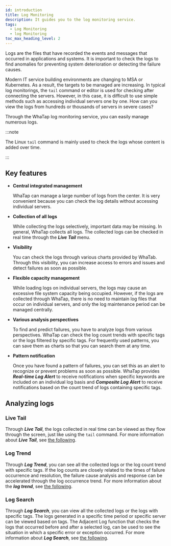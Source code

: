 ```yaml
---
id: introduction
title: Log Monitoring
description: It guides you to the log monitoring service.
tags:
  - Log Monitoring
  - log Monitoring
toc_max_heading_level: 2
---
```


Logs are the files that have recorded the events and messages that occurred in applications and systems. It is important to check the logs to find anomalies for preventing system deterioration or detecting the failure causes. 

Modern IT service building environments are changing to MSA or Kubernetes. As a result, the targets to be managed are increasing. In typical log monitorings, the `tail` command or editor is used for checking after connecting the servers. However, in this case, it is difficult to use simple methods such as accessing individual servers one by one. How can you view the logs from hundreds or thousands of servers in severe cases? 

Through the WhaTap log monitoring service, you can easily manage numerous logs.

:::note

The Linux `tail` command is mainly used to check the logs whose content is added over time.

:::

## Key features

-   **Central integrated management**

    WhaTap can manage a large number of logs from the center. It is very convenient because you can check the log details without accessing individual servers. 

-   **Collection of all logs**

    While collecting the logs selectively, important data may be missing. In general, WhaTap collects all logs. The collected logs can be checked in real time through the **_Live Tail_** menu.

-   **Visibility**

    You can check the logs through various charts provided by WhaTab. Through this visibility, you can increase access to errors and issues and detect failures as soon as possible.

-   **Flexible capacity management**

    While loading logs on individual servers, the logs may cause an excessive file system capacity being occupied. However, if the logs are collected through WhaTap, there is no need to maintain log files that occur on individual servers, and only the log maintenance period can be managed centrally. 

-   **Various analysis perspectives**

    To find and predict failures, you have to analyze logs from various perspectives. WhaTap can check the log count trends with specific tags or the logs filtered by specific tags. For frequently used patterns, you can save them as charts so that you can search them at any time.

-   **Pattern notification**

    Once you have found a pattern of failures, you can set this as an alert to recognize or prevent problems as soon as possible. WhaTap provides **_Real-time Log Alert_** to receive notifications when specific keywords are included on an individual log basis and **_Composite Log Alert_** to receive notifications based on the count trend of logs containing specific tags. 

## Analyzing logs

### Live Tail

Through **_Live Tail_**, the logs collected in real time can be viewed as they flow through the screen, just like using the `tail` command. For more information about **_Live Tail_**, see [the following](log-lt).

### Log Trend

Through **_Log Trend_**, you can see all the collected logs or the log count trend with specific tags. If the log counts are closely related to the times of failure occurrence and resolution, the failure cause analysis and response can be accelerated through the log occurrence trend. For more information about the **_log trend_**, see [the following](log-exp).

### Log Search

Through **_Log Search_**, you can view all the collected logs or the logs with specific tags. The logs generated in a specific time period or specific server can be viewed based on tags. The Adjacent Log function that checks the logs that occurred before and after a selected log, can be used to see the situation in which a specific error or exception occurred. For more information about **_Log Search_**, see [the following](log-search).

<!-- 

로그는 애플리케이션 실행 중 발생하는 이벤트와 메시지 등을 기록한 파일입니다. 애플리케이션 활동과 발생한 이슈의 원인을 이해하려면 로그 파일을 살펴봐야 합니다.

일반적인 로그 모니터링은 서버에 접속해 `tail` 명령어나 편집기를 통해 확인합니다. 하지만 다수의 애플리케이션이 분산되어 구성된 MSA 혹은 대량의 로그가 발생한 경우는 그런 단순한 방법을 사용하기 어렵습니다.

와탭 로그 모니터링 서비스를 통해 다양하고 수많은 로그들을 보다 편리하게 통합 관리하고 활용할 수 있습니다.

로그 통합

서버에 출력되는 로그를 확인하기 위해 터미널을 통해 개별 서버에 접근하는 불편함을 감수해야 합니다. 그러나 로그 통합 시스템을 구축하면 개별 서버에 접근하지 않고 중앙에서 로그의 내용을 확인할 수 있어 편의성이 확보됩니다. 또한 화면을 통해 로그 확인이 가능해지는 것만으로 에러 및 이슈 정보에 대한 접근성을 높여 장애 조기 감지 효과를 얻을 수 있습니다. 

특히 다수의 분산된 애플리케이션으로 구성된 MSA 환경 혹은 Kubernetes 환경의 경우 로그 통합으로 개별 서버나 컨테이너에 일일이 접속해야 하는 번거로움을 최소화할 수 있습니다. 그렇기에 로그 통합이 필수적인 요소가 되고 있습니다.

개별 서버에 로그를 적재할 경우 로그로 인해 파일 시스템 용량이 과도하게 점유될 수 있습니다. 최대 적재 용량 제한 등을 통해 일정 크기를 초과하지 않도록 하는 등의 조치가 필요합니다. 

하지만 로그를 중앙에 모은다면 개별 서버에 로그 파일을 유지하지 않아도 되므로 중앙에 적재된 로그 데이터의 유지 기간만을 관리하면 됩니다.


로그 분석

실시간으로 수집된 로그는 `tail` 명령어를 사용한 것과 마찬가지로 화면을 통해 흘러가는 로그를 조회할 수 있습니다. 

통계 목적으로 로그를 분류하여 특정 단위로 발생하는 로그 발생 건수 추이를 확인할 수 있습니다. 로그 발생 건수가 장애 발생 및 해소 시점과 밀접한 연관을 가진 경우 로그 발생 건수 추이를 통해 이를 확인할 수 있습니다. 

로그 파서를 등록해 특정 조건의 키워드로 대량의 로그를 빠르게 탐색하고 원하는 로그를 조회할 수 있습니다.

-->
